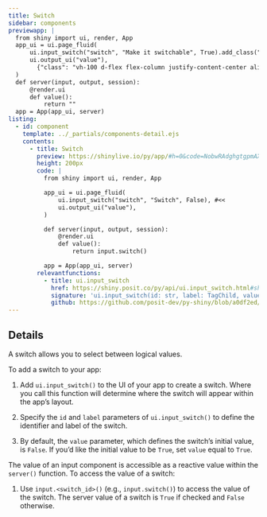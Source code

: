 ```yaml
---
title: Switch
sidebar: components
previewapp: |
  from shiny import ui, render, App
  app_ui = ui.page_fluid(
      ui.input_switch("switch", "Make it switchable", True).add_class("mb-0"), 
      ui.output_ui("value"),
        {"class": "vh-100 d-flex flex-column justify-content-center align-items-center px-4"}
  )
  def server(input, output, session):
      @render.ui
      def value():
          return ""
  app = App(app_ui, server)
listing:
  - id: component
    template: ../_partials/components-detail.ejs
    contents:
      - title: Switch
        preview: https://shinylive.io/py/app/#h=0&code=NobwRAdghgtgpmAXGKAHVA6VBPMAaMAYwHsIAXOcpMAMwCdiYACAZwAsBLCbJjmVYnTJMArhzxM6lACZw6EgILoAOhFVpUAfTFMAvKI5YoAcziaaAGzHSAFKqYODGLqhFlNLAO4cyhNnbAvHz9lfCZQgGVvXzZQiQAVOhE4AEo8e0cxDGI3V3cxAIA3KCs4ULTVFIwoaWlNQgsoFhYA1ABaAFZy1VVZGlY5QrkbFzcJHLI8iRY4Zo5SFMQMhwABCbzlphWpCFk6DDFNvqZi0ptFzcdJODIROgheCDyMIJjznuh0PSYlVBsNbTiAZ0IZ0FJgAC+AF0gA
        height: 200px
        code: |
          from shiny import ui, render, App

          app_ui = ui.page_fluid(
              ui.input_switch("switch", "Switch", False), #<<
              ui.output_ui("value"),
          )

          def server(input, output, session):
              @render.ui
              def value():
                  return input.switch()

          app = App(app_ui, server)
        relevantfunctions:
          - title: ui.input_switch
            href: https://shiny.posit.co/py/api/ui.input_switch.html#shiny.ui.input_switch
            signature: 'ui.input_switch(id: str, label: TagChild, value: bool = False, width: Optional = None)'
            github: https://github.com/posit-dev/py-shiny/blob/a0df2ed/shiny/ui/_input_check_radio.py#L88-L133
---
```


:::{#component}
:::

## Details

A switch allows you to select between logical values.

To add a switch to your app:

  1. Add `ui.input_switch()` to the UI of your app to create a switch. Where you call this function will determine where the switch will appear within the app's layout. 

  2. Specify the `id` and `label` parameters of `ui.input_switch()` to define the identifier and label of the switch. 

  3. By default, the `value` parameter, which defines the switch's initial value, is `False`. If you'd like the initial value to be `True`, set `value` equal to `True`.

The value of an input component is accessible as a reactive value within the `server()` function. To access the value of a switch:

  1. Use `input.<switch_id>()` (e.g., `input.switch()`) to access the value of the switch. The server value of a switch is `True` if checked and `False` otherwise. 
